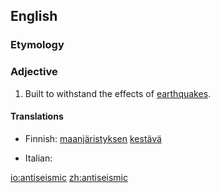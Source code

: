 ==English==

===Etymology===
{{prefix|anti|seismic}}

===Adjective===
{{en-adj}}

# {{context|architecture}} Built to withstand the effects of [[earthquake]]s.

====Translations====
{{trans-top|antiseismic}}
* Finnish: [[maanjäristys|maanjäristyksen]] [[kestävä]]
{{trans-mid}}
* Italian: {{t-|it|antisismico}}
{{trans-bottom}}

[[io:antiseismic]]
[[zh:antiseismic]]
